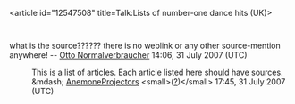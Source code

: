 <article id="12547508" title=Talk:Lists of number-one dance hits (UK)>
	<talkpage id="12547508" title="Talk:Lists of number-one dance hits (UK)">
what is the source?????? there is no weblink or any other source-mention anywhere! -- [[User:Otto Normalverbraucher|Otto Normalverbraucher]] 14:06, 31 July 2007 (UTC)
:This is a list of articles. Each article listed here should have sources. &amp;mdash; [[User:AnemoneProjectors|AnemoneProjectors]] &lt;small&gt;([[User talk:AnemoneProjectors|?]])&lt;/small&gt; 17:45, 31 July 2007 (UTC)
	</talkpage>
</article>